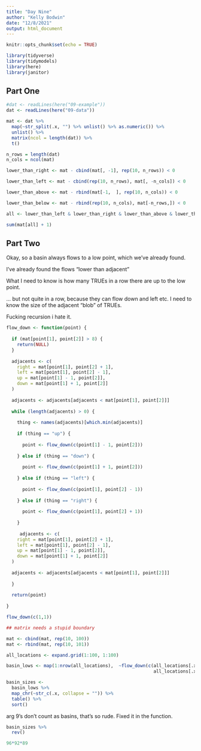 ---
title: "Day Nine"
author: "Kelly Bodwin"
date: "12/8/2021"
output: html_document
---

```{r setup, include=FALSE}
knitr::opts_chunk$set(echo = TRUE)
```

```{r}
library(tidyverse)
library(tidymodels)
library(here)
library(janitor)
```

## Part One

```{r}
#dat <- readLines(here("09-example"))
dat <- readLines(here("09-data"))

mat <- dat %>%
  map(~str_split(.x, "") %>% unlist() %>% as.numeric()) %>%
  unlist() %>%
  matrix(ncol = length(dat)) %>%
  t()

n_rows = length(dat)
n_cols = ncol(mat)
```

```{r}
lower_than_right <- mat - cbind(mat[, -1], rep(10, n_rows)) < 0

lower_than_left <- mat - cbind(rep(10, n_rows), mat[, -n_cols]) < 0

lower_than_above <- mat - rbind(mat[-1,  ], rep(10, n_cols)) < 0

lower_than_below <- mat - rbind(rep(10, n_cols), mat[-n_rows,]) < 0
```

```{r}
all <- lower_than_left & lower_than_right & lower_than_above & lower_than_below

sum(mat[all] + 1)
```
## Part Two

Okay, so a basin always flows to a low point, which we've already found.

I've already found the flows "lower than adjacent"

What I need to know is how many TRUEs in a row there are up to the low point.

... but not quite in a row, because they can flow down and left etc.  I need to know the size of the adjacent "blob" of TRUEs.

Fucking recursion i hate it.

```{r}

flow_down <- function(point) {
  
  if (mat[point[1], point[2]] > 8) {
    return(NULL)
  }
  
  adjacents <- c(
    right = mat[point[1], point[2] + 1],
    left = mat[point[1], point[2] - 1],
    up = mat[point[1] - 1, point[2]],
    down = mat[point[1] + 1, point[2]]
  )
  
  adjacents <- adjacents[adjacents < mat[point[1], point[2]]]
  
  while (length(adjacents) > 0) {
    
    thing <- names(adjacents)[which.min(adjacents)]
    
    if (thing == "up") {
      
      point <- flow_down(c(point[1] - 1, point[2]))
      
    } else if (thing == "down") {
      
      point <- flow_down(c(point[1] + 1, point[2]))
      
    } else if (thing == "left") {
      
      point <- flow_down(c(point[1], point[2] - 1))
      
    } else if (thing == "right") {
      
      point <- flow_down(c(point[1], point[2] + 1))
      
    }
    
     adjacents <- c(
    right = mat[point[1], point[2] + 1],
    left = mat[point[1], point[2] - 1],
    up = mat[point[1] - 1, point[2]],
    down = mat[point[1] + 1, point[2]]
  )
  
  adjacents <- adjacents[adjacents < mat[point[1], point[2]]]
    
  }
  
  return(point)
  
}

flow_down(c(1,1))

```

```{r}
## matrix needs a stupid boundary

mat <- cbind(mat, rep(10, 100))
mat <- rbind(mat, rep(10, 101))

all_locations <- expand.grid(1:100, 1:100)

basin_lows <- map(1:nrow(all_locations),  ~flow_down(c(all_locations[.x,1], 
                                                       all_locations[.x, 2])))

basin_sizes <- 
  basin_lows %>%
  map_chr(~str_c(.x, collapse = "")) %>%
  table() %>%
  sort()
```

arg 9's don't count as basins, that's so rude.  Fixed it in the function.

```{r}
basin_sizes %>%
  rev()

96*92*89
```

